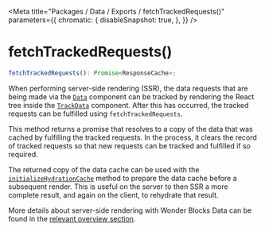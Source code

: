 
<Meta
    title="Packages / Data / Exports / fetchTrackedRequests()"
    parameters={{
        chromatic: {
            disableSnapshot: true,
        },
    }}
/>

# fetchTrackedRequests()

```ts
fetchTrackedRequests(): Promise<ResponseCache>;
```

When performing server-side rendering (SSR), the data requests that are being made via the <a href="./?path=/docs/packages-data-exports-data--docs">`Data`</a> component can be tracked by rendering the React tree inside the <a href="./?path=/docs/packages-data-exports-trackdata--docs">`TrackData`</a> component. After this has occurred, the tracked requests can be fulfilled using `fetchTrackedRequests`.

This method returns a promise that resolves to a copy of the data that was cached by fulfilling the tracked requests. In the process, it clears the record of tracked requests so that new requests can be tracked and fulfilled if so required.

The returned copy of the data cache can be used with the <a href="./?path=/docs/packages-data-exports-initializehydrationcache--docs">`initializeHydrationCache`</a> method to prepare the data cache before a subsequent render. This is useful on the server to then SSR a more complete result, and again on the client, to rehydrate that result.

More details about server-side rendering with Wonder Blocks Data can be found in the <a href="./?path=/docs/packages-data-server-side-rendering-and-hydration--docs">relevant overview section</a>.
